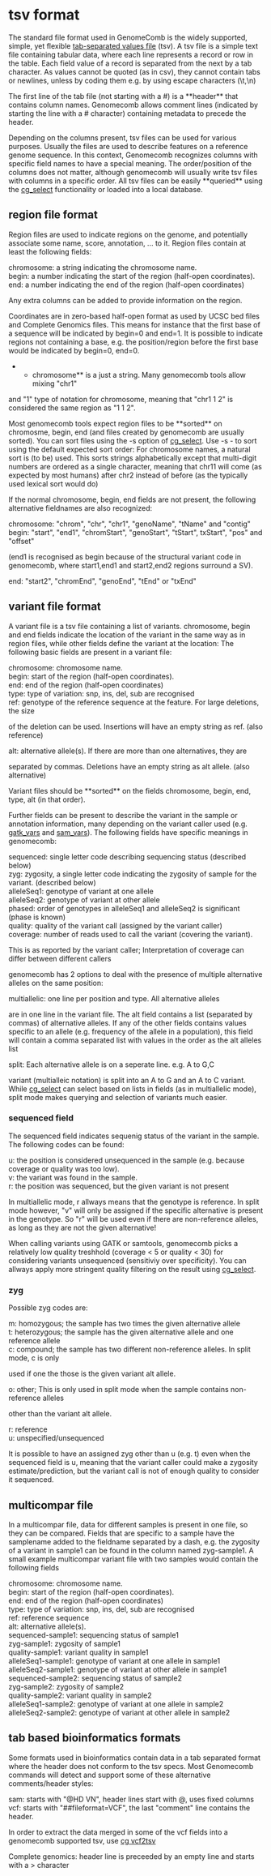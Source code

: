 = tsv format =

The standard file format used in GenomeComb is the widely supported,
simple, yet flexible [[http://www.iana.org/assignments/media-types/text/tab-separated-values|tab-separated values file]] (tsv).
A tsv file is a simple text file containing tabular data, where each line
represents a record or row in the table.
Each field value of a record is separated from the next by a tab character.
As values cannot be quoted (as in csv), they cannot contain tabs or newlines,
unless by coding them e.g. by using escape characters (\t,\n)

The first line of the tab file (not starting with a #) is a **header**
that contains column names. Genomecomb allows comment lines (indicated by
starting the line with a # character) containing metadata to precede the header.

Depending on the columns present, tsv files can be used for various purposes. Usually 
the files are used to describe features on a reference genome sequence. In this
context, Genomecomb recognizes columns with specific field names to have a special meaning.
The order/position of the columns does not matter, although genomecomb will usually write
tsv files with columns in a specific order.
All tsv files can be easily **queried** using the [[cg_select]] functionality
or loaded into a local database.

== region file format ==
Region files are used to indicate regions on the genome, and potentially
associate some name, score, annotation, ... to it. Region files contain at
least the following fields:
; chromosome: a string indicating the chromosome name.
; begin: a number indicating the start of the region (half-open coordinates). 
; end: a number indicating the end of the region (half-open coordinates)
Any extra columns can be added to provide information on the region.

Coordinates are in zero-based half-open format as used by UCSC bed
files and Complete Genomics files. This means for instance
that the first base of a sequence will be indicated by begin=0 and end=1.
It is possible to indicate regions not containing a base, e.g. the position/region
before the first base would be indicated by begin=0, end=0.
**chromosome** is a just a string. Many genomecomb tools allow mixing "chr1" 
and "1" type of notation for chromosome, meaning that "chr1 1 2" is considered the 
same region as "1 1 2".

Most genomecomb tools expect region files to be **sorted** on chromosme, begin, end 
(and files created by genomecomb are usually sorted).
You can sort files using the -s option of [[cg_select]]. 
Use -s - to sort using the default expected sort order:
{{{cg select -s - file sortedfile}}}
For chromosome names, a natural sort is (to be) used. 
This sorts strings alphabetically except that multi-digit numbers are
ordered as a single character, meaning that chr11 will come (as expected
by most humans) after chr2 instead of before (as the typically used
lexical sort would do)

If the normal chromosome, begin, end fields are not present, the following 
alternative fieldnames are also recognized:
; chromosome: "chrom", "chr", "chr1", "genoName", "tName" and "contig"
; begin: "start", "end1", "chromStart", "genoStart", "tStart", txStart", "pos" and "offset"
(end1 is recognised as begin because of the structural variant code in genomecomb, where start1,end1
and start2,end2 regions surround a SV).
; end: "start2", "chromEnd", "genoEnd", "tEnd" or "txEnd"

== variant file format ==
A variant file is a tsv file containing a list of variants. chromosome, begin and end fields 
indicate the location of the variant in the same way as in region files, while other fields
define the variant at the location: The following basic fields are present in a variant file:
; chromosome: chromosome name.
; begin: start of the region (half-open coordinates). 
; end: end of the region (half-open coordinates)
; type: type of variation: snp, ins, del, sub are recognised
; ref: genotype of the reference sequence at the feature. For large deletions, the size 
of the deletion can be used. Insertions will have an empty string as ref. (also reference)
; alt: alternative allele(s). If there are more than one alternatives, they are 
separated by commas. Deletions have an empty string as alt allele. (also alternative)

Variant files should be **sorted** on the fields chromosome, begin, end, type, alt (in that order).

Further fields can be present to describe the variant in the sample or annotation information,
many depending on the variant caller used (e.g. [[gatk_vars]] and [[sam_vars]]).
The following fields have specific meanings in genomecomb:
; sequenced:  single letter code describing sequencing status (described below) 
; zyg: zygosity, a single letter code indicating the zygosity of sample for the variant. (described below)
; alleleSeq1: genotype of variant at one allele
; alleleSeq2: genotype of variant at other allele
; phased: order of genotypes in alleleSeq1 and alleleSeq2 is significant (phase is known)
; quality: quality of the variant call (assigned by the variant caller)
; coverage: number of reads used to call the variant (covering the variant). 
This is as reported by the variant caller; Interpretation of coverage can differ
between different callers

genomecomb has 2 options to deal with the presence of multiple alternative
alleles on the same position:
; multiallelic: one line per position and type. All alternative alleles
are in one line in the variant file. The alt field contains a list
(separated by commas) of alternative alleles. If any of the other fields
contains values specific to an allele (e.g. frequency of the allele in a population),
this field will contain a comma separated list with values in the order as the
alt alleles list
; split: Each alternative allele is on a seperate line. e.g. A to G,C
variant (multialleic notation) is split into an A to G and an A to C variant.
While [[cg_select]] can select based on lists in fields (as in multiallelic mode), 
split mode makes querying and selection of variants much easier.

=== sequenced field ===
The sequenced field indicates sequenig status of the variant in the sample. The following codes
can be found:
;u: the position is considered unsequenced in the sample (e.g. because coverage or quality was too low).
;v: the variant was found in the sample.
;r: the position was sequenced, but the given variant is not present 
In multiallelic mode, r allways means that the genotype is reference. In
split mode however, "v" will only be assigned if the specific alternative
is present in the genotype. So "r" will be used even if there are
non-reference alleles, as long as they are not the given alternative!

When calling variants using GATK or samtools, genomecomb picks a
relatively low quality treshhold (coverage < 5 or quality < 30) for
considering variants unsequenced (sensitiviy over specificity). You can
allways apply more stringent quality filtering on the result using [[cg_select]].

=== zyg ===
Possible zyg codes are:
; m: homozygous; the sample has two times the given alternative allele
; t: heterozygous; the sample has the given alternative allele and one reference allele
; c: compound; the sample has two different non-reference alleles. In split mode, c is only 
used if one the those is the given variant alt allele.
; o: other; This is only used in split mode when the sample contains non-reference alleles 
other than the variant alt allele.
; r: reference
; u: unspecified/unsequenced
It is possible to have an assigned zyg other than u (e.g. t) even when the sequenced field is u,
meaning that the variant caller could make a zygosity estimate/prediction, but the variant 
call is not of enough quality to consider it sequenced.

== multicompar file ==
In a multicompar file, data for different samples is present in one file,
so they can be compared. Fields that are specific to a sample have the
samplename added to the fieldname separated by a dash, e.g. the zygosity
of a variant in sample1 can be found in the column named zyg-sample1.
A small example multicompar variant file with two samples would contain the following fields
; chromosome: chromosome name.
; begin: start of the region (half-open coordinates). 
; end: end of the region (half-open coordinates)
; type: type of variation: snp, ins, del, sub are recognised
; ref: reference sequence
; alt: alternative allele(s).
; sequenced-sample1:  sequencing status of sample1
; zyg-sample1: zygosity of sample1
; quality-sample1: variant quality in sample1
; alleleSeq1-sample1: genotype of variant at one allele in sample1
; alleleSeq2-sample1: genotype of variant at other allele in sample1
; sequenced-sample2:  sequencing status of sample2
; zyg-sample2: zygosity of sample2
; quality-sample2: variant quality in sample2
; alleleSeq1-sample2: genotype of variant at one allele in sample2
; alleleSeq2-sample2: genotype of variant at other allele in sample2

== tab based bioinformatics formats ==
Some formats used in bioinformatics contain data in a tab separated format where the header 
does not conform to the tsv specs. Most Genomecomb commands will detect and support some 
of these alternative comments/header styles:
; sam: starts with "@HD	VN", header lines start with @, uses fixed columns
; vcf: starts with "##fileformat=VCF", the last "comment" line contains the header.
In order to extract the data merged in some of the vcf fields into a genomecomb supported tsv,
use [[cg_vcf2tsv|cg vcf2tsv]]
; Complete genomics: header line is preceeded by an empty line and starts with a > character

